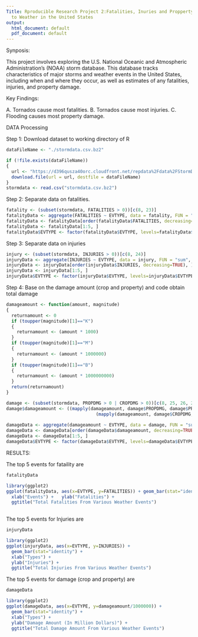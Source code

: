 ---
Title: Rproducible Research Project 2:Fatalities, Inuries and Propperty Damage Due
  to Weather in the United States
output:
  html_document: default
  pdf_document: default
---
Synposis:

This project involves exploring the U.S. National Oceanic and Atmospheric Administration's (NOAA) storm database. This database tracks characteristics of major storms and weather events in the United States, including when and where they occur, as well as estimates of any fatalities, injuries, and property damage.

Key Findings:

A. Tornados cause most fatalities.
B. Tornados cause most injuries.
C. Flooding causes most property damage.

DATA Processing

Step 1: Download dataset to working directory of R
```{r data}
dataFileName <- "./stormdata.csv.bz2"

if (!file.exists(dataFileName))
{
  url <- "https://d396qusza40orc.cloudfront.net/repdata%2Fdata%2FStormData.csv.bz2"
  download.file(url = url, destfile = dataFileName)
}
stormdata <- read.csv("stormdata.csv.bz2")
```
Step 2: Separate data on fatalities. 

```{r, }
fatality <- (subset(stormdata, FATALITIES > 0))[c(8, 23)]
fatalityData <- aggregate(FATALITIES ~ EVTYPE, data = fatality, FUN = "sum", na.rm = TRUE)
fatalityData <- fatalityData[order(fatalityData$FATALITIES, decreasing=TRUE), ]
fatalityData <- fatalityData[1:5, ]
fatalityData$EVTYPE <- factor(fatalityData$EVTYPE, levels=fatalityData$EVTYPE)
```


Step 3: Separate data on injuries

```{r injuries}

injury <- (subset(stormdata, INJURIES > 0))[c(8, 24)]
injuryData <- aggregate(INJURIES ~ EVTYPE, data = injury, FUN = "sum", na.rm = TRUE)
injuryData <- injuryData[order(injuryData$INJURIES, decreasing=TRUE), ]
injuryData <- injuryData[1:5, ]
injuryData$EVTYPE <- factor(injuryData$EVTYPE, levels=injuryData$EVTYPE)
```

Step 4:  Base on the damage amount (crop and property) and code obtain total damage

```{r, propertycropdamage}

damageamount <- function(amount, magnitude)
{
  returnamount <- 0
  if (toupper(magnitude)[1]=="K")
  {
    returnamount <- (amount * 1000)
  }
  if (toupper(magnitude)[1]=="M")
  {
    returnamount <- (amount * 1000000)
  }
  if (toupper(magnitude)[1]=="B")
  {
    returnamount <- (amount * 1000000000)
  }
  return(returnamount)
}

damage <- (subset(stormdata, PROPDMG > 0 | CROPDMG > 0))[c(8, 25, 26, 27, 28)]
damage$damageamount <- ((mapply(damageamount, damage$PROPDMG, damage$PROPDMGEXP)) +
                                  (mapply(damageamount, damage$CROPDMG, damage$CROPDMGEXP)))
                          
damageData <- aggregate(damageamount ~ EVTYPE, data = damage, FUN = "sum", na.rm = TRUE)
damageData <- damageData[order(damageData$damageamount, decreasing=TRUE), ]
damageData <- damageData[1:5, ]
damageData$EVTYPE <- factor(damageData$EVTYPE, levels=damageData$EVTYPE)

```

RESULTS:

The top 5 events for fataility are

```{r fatality}
fatalityData
```


```{r fatalityplot}
library(ggplot2)
ggplot(fatalityData, aes(x=EVTYPE, y=FATALITIES)) + geom_bar(stat="identity") +
  xlab("Events") +   ylab("Fatalities") +
  ggtitle("Total Fatalities From Various Weather Events")
  
```

The top 5 events for Injuries are

```{r injury}
injuryData
```

```{r injuryplot}

library(ggplot2)
ggplot(injuryData, aes(x=EVTYPE, y=INJURIES)) +
  geom_bar(stat="identity") +
  xlab("Types") + 
  ylab("Injuries") +
  ggtitle("Total Injuries From Various Weather Events")
```


The top 5 events for damage (crop and property) are

```{r damagdata}
damageData
```

```{r damageplot}

library(ggplot2)
ggplot(damageData, aes(x=EVTYPE, y=damageamount/1000000)) +
  geom_bar(stat="identity") +
  xlab("Types") + 
  ylab("Damage Amount (In Million Dollars)") +
  ggtitle("Total Damage Amount From Various Weather Events")
```
